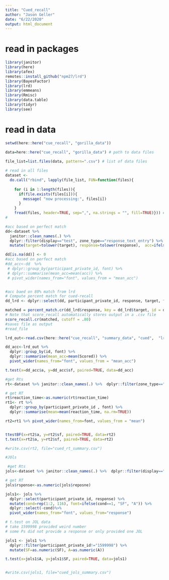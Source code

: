 ```yaml
---
title: "Cued_recall"
author: "Jason Geller"
date: "6/22/2020"
output: html_document
---
```

# read in packages
```r
library(janitor)
library(here)
library(afex)
remotes::install_github("npm27/lrd")
library(BayesFactor)
library(lrd)
library(emmeans)
library(Rmisc)
library(data.table)
library(tidyr)
library(see)
```

# read in  data

```r

setwd(here::here("cue_recall", "gorilla_data"))

data=here::here("cue_recall", "gorilla_data") # path to data files

file_list=list.files(data, pattern=".csv") # list of data files
 
# read in all files
dataset <-
  do.call("rbind", lapply(file_list, FUN=function(files){
    
    for (i in 1:length(files)){ 
      if(file.exists(files[i])){
        message( "now processing:", files[i])
      }
    }
    fread(files, header=TRUE, sep=",", na.strings = "", fill=TRUE)})) #fread makes reading in files quick
#

```


```r
#acc based on perfect match
dd<-dataset %>% 
  janitor::clean_names(.) %>% 
  dplyr::filter(display=="test", zone_type=="response_text_entry") %>%
  mutate(target=tolower(target), response=tolower(response),  acc=ifelse(target==response, 1, 0)) 

dd[is.na(dd)] <- 0
#acc based on perfect match
#dd_acc<-dd  %>%
 # dplyr::group_by(participant_private_id, font) %>%
 # dplyr::summarise(mean_acc=mean(acc)) %>%
 # pivot_wider(names_from="font", values_from = "mean_acc")


#acc baed on 80% match from lrd
# Compute percent match for cued-recall
dd_lrd <- dplyr::select(dd, participant_private_id, response, target, font)

matched = percent_match.cr(dd_lrd$response, key = dd_lrd$target, id = dd_lrd$participant_private_id)# Now score the output using a 75% match criteria
# Note that score_recall automatically stores output in a .csv file
score_recall.cr(matched, cutoff = .80)
#saves file as output
#read_file

lrd_out<-read.csv(here::here("cue_recall", "summary_data", "cued",  "lrd_80_score.csv"))

dd_acc<-lrd_out %>%
  dplyr::group_by(id, font) %>%
  dplyr::summarise(mean_acc=mean(Scored)) %>%
  pivot_wider(names_from="font", values_from = "mean_acc")

t.test(x=dd_acc$a, y=dd_acc$sf, paired=TRUE, data=dd_acc)
```

```r
#get Rts
rt<-dataset %>% janitor::clean_names(.) %>%  dplyr::filter(zone_type=="continue_button", display=="study") 

# get RT
rt$reaction_time<-as.numeric(rt$reaction_time)
rt1<- rt %>% 
  dplyr::group_by(participant_private_id , font) %>% 
  dplyr::summarise(mean=mean(reaction_time, na.rm=TRUE))

rt2=rt1 %>% pivot_wider(names_from=font, values_from = "mean")


ttestBF(x=rt2$a, y=rt2$sf, paired=TRUE, data=rt2)
t.test(x=rt2$a, y=rt2$sf, paired=TRUE, data=rt2)

#write.csv(rt2, file="cued_rt_summary.csv")
```


```r
#JOls

 #get Rts
jols<-dataset %>% janitor::clean_names(.) %>%  dplyr::filter(display=="JOLs", zone_type=="response_text_entry")

# get RT
jols$rsponse<-as.numeric(jols$reposne)

jols1<- jols %>% 
  dplyr::select(participant_private_id, response) %>%
  mutate(cond=rep(1:2, 116), font=ifelse(cond==1, "SF", "A")) %>%
  dplyr::select(-cond)%>%
  pivot_wider(names_from="font", values_from="response")

```


```r
# t.test on JOL data
# take 1599998 provided weird number 
# some Ps did not provide a response or only provided one JOL 

jols1 <- jols1 %>%
  dplyr::filter(participant_private_id!="1599998") %>%
  mutate(SF=as.numeric(SF), A=as.numeric(A))

t.test(x=jols1$A, y=jols1$SF, paired=TRUE, data=jols1)


#write.csv(jols1, file="cued_jols_summary.csv")
```